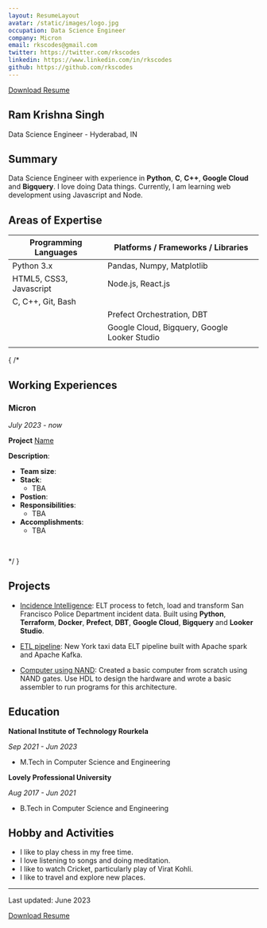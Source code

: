 ```yaml
---
layout: ResumeLayout
avatar: /static/images/logo.jpg
occupation: Data Science Engineer
company: Micron
email: rkscodes@gmail.com
twitter: https://twitter.com/rkscodes
linkedin: https://www.linkedin.com/in/rkscodes
github: https://github.com/rkscodes
---
```

[Download Resume](https://docs.google.com/document/d/13A6Gb5bRvxTFlz3q4tC2nvUnSvjqhbAY/edit?usp=sharing&ouid=113317234055956848673&rtpof=true&sd=true)

## Ram Krishna Singh

Data Science Engineer - Hyderabad, IN

## Summary

Data Science Engineer with experience in **Python**, **C**, **C++**, **Google Cloud** and **Bigquery**. I love doing Data things. Currently, I am learning web development using Javascript and Node.

## Areas of Expertise

| Programming Languages           | Platforms / Frameworks / Libraries                   |
| ------------------------------- | -----------------------------------------------------|
| Python 3.x                      | Pandas, Numpy, Matplotlib                            |
| HTML5, CSS3, Javascript         | Node.js, React.js                                    |
| C, C++, Git, Bash               |                                                      |
|                                 | Prefect Orchestration, DBT                           |
|                                 | Google Cloud, Bigquery, Google Looker Studio         |
|                                 |                                                      |


{ /*  
## Working Experiences

### Micron 

_July 2023 - now_

**Project** [Name](#) 

**Description**:
- **Team size**: 
- **Stack**:
  - TBA
- **Postion**: 
- **Responsibilities**:
  - TBA
- **Accomplishments**:
  - TBA
<br />

*/ }

## Projects

- [Incidence Intelligence](https://github.com/rkscodes/incident_intelligence): ELT process to fetch, load and transform San Francisco Police Department incident data. Built using **Python**, **Terraform**, **Docker**, **Prefect**, **DBT**, **Google Cloud**, **Bigquery** and **Looker Studio**.

- [ETL pipeline](https://github.com/rkscodes/data-engineering-zoomcamp): New York taxi data ELT pipeline built with Apache spark and Apache Kafka.

- [Computer using NAND](https://github.com/rkscodes/nand_to_gpc): Created a basic computer from scratch using NAND gates. Use HDL to design the hardware and wrote a basic assembler to run programs for this architecture.

## Education

**National Institute of Technology Rourkela**

_Sep 2021 - Jun 2023_
- M.Tech in Computer Science and Engineering

**Lovely Professional University**

_Aug 2017 - Jun 2021_

- B.Tech in Computer Science and Engineering

## Hobby and Activities

- I like to play chess in my free time.
- I love listening to songs and doing meditation. 
- I like to watch Cricket, particularly play of Virat Kohli.
- I like to travel and explore new places.

---

Last updated: June 2023

[Download Resume](https://docs.google.com/document/d/13A6Gb5bRvxTFlz3q4tC2nvUnSvjqhbAY/edit?usp=sharing&ouid=113317234055956848673&rtpof=true&sd=true)